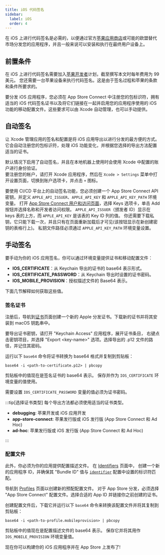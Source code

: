 ```yaml
---
title: iOS 代码签名
sidebar:
  label: iOS
  order: 4
---
```


在 iOS 上进行代码签名是必需的，以便通过官方[苹果应用商店]或可能的欧盟替代市场分发您的应用程序，并且一般来说可以安装和执行在最终用户设备上。

## 前置条件

在 iOS 上进行代码签名需要加入[苹果开发者]计划，截至撰写本文时每年费用为 99 美元。
您还需要一台苹果设备来执行代码签名。这是由于签名过程和苹果的条款和条件所要求的。

要分发 iOS 应用程序，您必须在 App Store Connect 中注册您的包标识符，拥有适当的 iOS 代码签名证书以及将它们链接在一起并启用您的应用程序使用的 iOS 功能的移动配置文件。这些要求可以由 Xcode 自动管理，也可以手动提供。

## 自动签名

让 Xcode 管理应用的签名和配置是将 iOS 应用导出以进行分发的最方便的方式。
它会自动注册您的包标识符，处理 iOS 功能变化，并根据您选择的导出方法配置适当的证书。

默认情况下启用了自动签名，并且在本地机器上使用时会使用 Xcode 中配置的账户进行身份验证。\
要注册您的帐户，请打开 Xcode 应用程序，然后在 `Xcode > Settings` 菜单中打开设置页面，切换到账户选项卡，并点击 `+` 图标。

要使用 CI/CD 平台上的自动签名功能，您必须创建一个 App Store Connect API 密钥，并定义 `APPLE_API_ISSUER`、`APPLE_API_KEY` 和 `APPLE_API_KEY_PATH` 环境变量。
打开 [App Store Connect 用户和访问页面]，选择 Keys 选项卡，单击 Add 按钮并选择名称和开发者访问权限。
`APPLE_API_ISSUER`（颁发者 ID）显示在 keys 表的上方，而 `APPLE_API_KEY` 是该表的 Key ID 列的值。
你还需要下载私钥，它只能下载一次，并且只有在页面重新加载后才可见(该按钮显示在新创建密钥的表格行上)。
私钥文件路径必须通过 `APPLE_API_KEY_PATH` 环境变量设置。

## 手动签名

要手动为你的 iOS 应用签名，你可以通过环境变量提供证书和移动配置文件：

- **IOS_CERTIFICATE**：从 Keychain 导出的证书的 base64 表示形式。
- **IOS_CERTIFICATE_PASSWORD**：从 Keychain 导出时设置的证书密码。
- **IOS_MOBILE_PROVISION**：授权描述文件的 Base64 表示。

下面几节解释如何获取这些值。

### 签名证书

注册后，导航到[证书]页面创建一个新的 Apple 分发证书。下载新的证书并将其安装到 macOS 钥匙串中。

要导出证书密钥，请打开 "Keychain Access" 应用程序，展开证书条目，
右键点击密钥项目，并选择 "Export \<key-name\>" 选项。选择导出的 .p12 文件的路径，并记住其密码。

运行以下 `base64` 命令将证书转换为 base64 格式并复制到剪贴板：

```
base64 -i <path-to-certificate.p12> | pbcopy
```

剪贴板中的值现在是签名证书的 base64 表示。
保存并作为 `IOS_CERTIFICATE` 环境变量的值使用。

需要设置 `IOS_CERTIFICATE_PASSWORD` 变量的值必须为证书密码。

:::tip[选择证书类型]
每个导出方法都必须使用适当的证书类型。

- **debugging**: 苹果开发或 iOS 应用开发
- **app-store-connect**: 苹果发行版或 iOS 发行版 (App Store Connect 和 Ad Hoc)
- **ad-hoc**: 苹果发行版或 iOS 发行版 (App Store Connect 和 Ad Hoc)

:::

### 配置文件

此外，你必须为你的应用提供配置描述文件。
在 [Identifiers](https://developer.apple.com/account/resources/identifiers/list) 页面中，
创建一个新的应用程序 ID，并确保其 "Bundle ID" 值与 [`identifier`] 配置中设置的标识符匹配。

导航到 [Profiles](https://developer.apple.com/account/resources/profiles/list) 页面以创建新的预配配置文件。
对于 App Store 分发，必须选择 "App Store Connect" 配置文件。选择合适的 App ID 并链接你之前创建的证书。

创建配置文件后，下载它并运行以下 `base64` 命令来转换该配置文件并将其复制到剪贴板：

```
base64 -i <path-to-profile.mobileprovision> | pbcopy
```

剪贴板中的值现在是配置描述文件的 base64 表示。
保存它并将其用作 `IOS_MOBILE_PROVISION` 环境变量值。

现在你可以构建你的 iOS 应用程序并在 App Store 上发布了!

[证书]: https://developer.apple.com/account/resources/certificates/list
[苹果开发者]: https://developer.apple.com
[苹果应用商店]: https://www.apple.com/app-store/
[App Store Connect 用户和访问页面]: https://appstoreconnect.apple.com/access/users
[`identifier`]: /reference/config/#identifier
